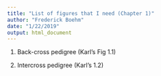 ```yaml
---
title: "List of figures that I need (Chapter 1)"
author: "Frederick Boehm"
date: "1/22/2019"
output: html_document
---
```



1. Back-cross pedigree (Karl's Fig 1.1)

2. Intercross pedigree (Karl's 1.2)

